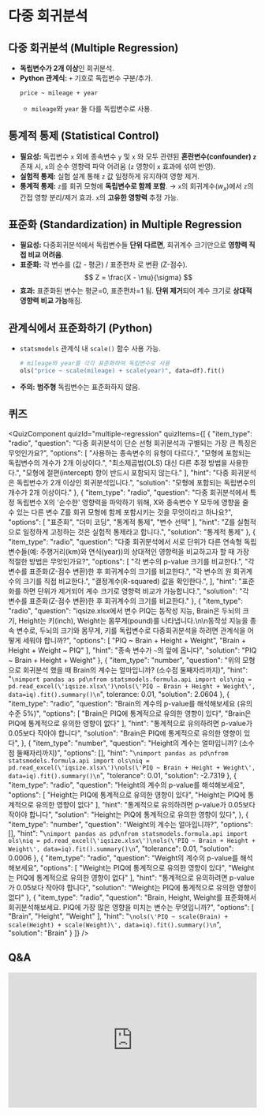 # 다중 회귀분석


## 다중 회귀분석 (Multiple Regression)

*   **독립변수가 2개 이상**인 회귀분석.
*   **Python 관계식:** `+` 기호로 독립변수 구분/추가.
    ```
    price ~ mileage + year
    ```
    *   `mileage`와 `year` 둘 다를 독립변수로 사용.

## 통계적 통제 (Statistical Control)

*   **필요성:** 독립변수 `x` 외에 종속변수 `y` 및 `x` 와 모두 관련된 **혼란변수(confounder) `z`** 존재 시, `x`의 순수 영향력 파악 어려움 (`z` 영향이 `x` 효과에 섞여 반영).
*   **실험적 통제:** 실험 설계 통해 `z` 값 일정하게 유지하여 영향 제거.
*   **통계적 통제:** `z`를 회귀 모형에 **독립변수로 함께 포함**. → `x`의 회귀계수($w_x$)에서 `z`의 간접 영향 분리/제거 효과. `x`의 **고유한 영향력** 추정 가능.

## 표준화 (Standardization) in Multiple Regression

*   **필요성:** 다중회귀분석에서 독립변수들 **단위 다르면**, 회귀계수 크기만으로 **영향력 직접 비교 어려움**.
*   **표준화:** 각 변수를 (값 - 평균) / 표준편차 로 변환 (Z-점수).
$$ 
Z = \frac{X - \mu}{\sigma} 
$$
*   **효과:** 표준화된 변수는 평균=0, 표준편차=1 됨. **단위 제거**되어 계수 크기로 **상대적 영향력 비교 가능**해짐.

## 관계식에서 표준화하기 (Python)

*   `statsmodels` 관계식 내 `scale()` 함수 사용 가능.
    ```python
    # mileage와 year를 각각 표준화하여 독립변수로 사용
    ols("price ~ scale(mileage) + scale(year)", data=df).fit()
    ```
*   **주의:** **범주형** 독립변수는 표준화하지 않음.


## 퀴즈


<QuizComponent quizId="multiple-regression" quizItems={[
    {
        "item_type": "radio",
        "question": "다중 회귀분석이 단순 선형 회귀분석과 구별되는 가장 큰 특징은 무엇인가요?",
        "options": [
            "사용하는 종속변수의 유형이 다르다.",
            "모형에 포함되는 독립변수의 개수가 2개 이상이다.",
            "최소제곱법(OLS) 대신 다른 추정 방법을 사용한다.",
            "모형에 절편(intercept) 항이 반드시 포함되지 않는다."
        ],
        "hint": "다중 회귀분석은 독립변수가 2개 이상인 회귀분석입니다.",
        "solution": "모형에 포함되는 독립변수의 개수가 2개 이상이다."
    },
    {
        "item_type": "radio",
        "question": "다중 회귀분석에서 특정 독립변수 X의 '순수한' 영향력을 파악하기 위해, X와 종속변수 Y 모두에 영향을 줄 수 있는 다른 변수 Z를 회귀 모형에 함께 포함시키는 것을 무엇이라고 하나요?",
        "options": [
            "표준화",
            "더미 코딩",
            "통계적 통제",
            "변수 선택"
        ],
        "hint": "Z를 실험적으로 일정하게 고정하는 것은 실험적 통제라고 합니다.",
        "solution": "통계적 통제"
    },
    {
        "item_type": "radio",
        "question": "다중 회귀분석에서 서로 단위가 다른 연속형 독립변수들(예: 주행거리(km)와 연식(year))의 상대적인 영향력을 비교하고자 할 때 가장 적절한 방법은 무엇인가요?",
        "options": [
            "각 변수의 p-value 크기를 비교한다.",
            "각 변수를 표준화(Z-점수 변환)한 후 회귀계수의 크기를 비교한다.",
            "각 변수의 원 회귀계수의 크기를 직접 비교한다.",
            "결정계수(R-squared) 값을 확인한다.",
        ],
        "hint": "표준화를 하면 단위가 제거되어 계수 크기로 영향력 비교가 가능합니다.",
        "solution": "각 변수를 표준화(Z-점수 변환)한 후 회귀계수의 크기를 비교한다."
    },
    {
        "item_type": "radio",
        "question": "iqsize.xlsx에서 변수 PIQ는 동작성 지능, Brain은 두뇌의 크기, Height는 키(inch), Weight는 몸무게(pound)를 나타냅니다.\n\n동작성 지능을 종속 변수로, 두뇌의 크기와 몸무게, 키를 독립변수로 다중회귀분석을 하려면 관계식을 어떻게 세워야 합니까?",
        "options": [
            "PIQ ~ Brain + Height + Weight",
            "Brain + Height + Weight ~ PIQ"
        ],
        "hint": "종속 변수가 `~`의 앞에 옵니다",
        "solution": "PIQ ~ Brain + Height + Weight"
    },
    {
        "item_type": "number",
        "question": "위의 모형으로 회귀분석 했을 때 Brain의 계수는 얼마입니까? (소수점 둘째자리까지)",
        "hint": "```\nimport pandas as pd\nfrom statsmodels.formula.api import ols\niq = pd.read_excel(\'iqsize.xlsx\')\nols(\'PIQ ~ Brain + Height + Weight\', data=iq).fit().summary()\n```",
        tolerance: 0.01,
        "solution": 2.0604
    },
    {
        "item_type": "radio",
        "question": "Brain의 계수의 p-value를 해석해보세요 (유의수준 5%)",
        "options": [
            "Brain은 PIQ에 통계적으로 유의한 영향이 있다",
            "Brain은 PIQ에 통계적으로 유의한 영향이 없다"
        ],
        "hint": "통계적으로 유의하려면 p-value가 0.05보다 작아야 합니다",
        "solution": "Brain은 PIQ에 통계적으로 유의한 영향이 있다",
    },
    {
        "item_type": "number",
        "question": "Height의 계수는 얼마입니까? (소수점 둘째자리까지)",
        "options": [],
        "hint": "```\nimport pandas as pd\nfrom statsmodels.formula.api import ols\niq = pd.read_excel(\'iqsize.xlsx\')\nols(\'PIQ ~ Brain + Height + Weight\', data=iq).fit().summary()\n```",
        "tolerance": 0.01,
        "solution": -2.7319
    },
    {
        "item_type": "radio",
        "question": "Height의 계수의 p-value를 해석해보세요",
        "options": [
            "Height는 PIQ에 통계적으로 유의한 영향이 있다",
            "Height는 PIQ에 통계적으로 유의한 영향이 없다"
        ],
        "hint": "통계적으로 유의하려면 p-value가 0.05보다 작아야 합니다",
        "solution": "Height는 PIQ에 통계적으로 유의한 영향이 있다",
    },
    {
        "item_type": "number",
        "question": "Weight의 계수는 얼마입니까?",
        "options": [],
        "hint": "```\nimport pandas as pd\nfrom statsmodels.formula.api import ols\niq = pd.read_excel(\'iqsize.xlsx\')\nols(\'PIQ ~ Brain + Height + Weight\', data=iq).fit().summary()\n```",
        "tolerance": 0.01,
        "solution": 0.0006
    },
    {
        "item_type": "radio",
        "question": "Weight의 계수의 p-value를 해석해보세요",
        "options": [
            "Weight는 PIQ에 통계적으로 유의한 영향이 있다",
            "Weight는 PIQ에 통계적으로 유의한 영향이 없다"
        ],
        "hint": "통계적으로 유의하려면 p-value가 0.05보다 작아야 합니다",
        "solution": "Weight는 PIQ에 통계적으로 유의한 영향이 없다"
    },
    {
        "item_type": "radio",
        "question": "Brain, Height, Weight를 표준화해서 회귀분석해보세요. PIQ에 가장 많은 영향을 미치는 변수는 무엇입니까?",
        "options": [
            "Brain",
            "Height",
            "Weight"
        ],
        "hint": "```\nols(\'PIQ ~ scale(Brain) + scale(Height) + scale(Weight)\', data=iq).fit().summary()\n```",
        "solution": "Brain"
    }
]} />

## Q&A
<iframe src="https://tally.so/embed/wbOOKg?alignLeft=1&hideTitle=1&transparentBackground=1&dynamicHeight=0" loading="lazy" width="100%" height="274" frameborder="0" marginheight="0" marginwidth="0" title="Q&A"></iframe>
